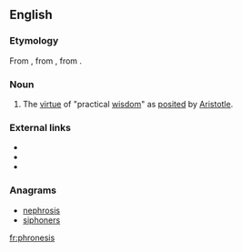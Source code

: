 ==English==
{{wikipedia|lang=en|Phronesis|''Phronesis''}}

===Etymology===
From {{etyl|grc|en}} {{term|φρόνησις||practical wisdom|lang=grc}}, from {{term|φρονεῖν||to think|lang=grc}}, from {{term|φρήν||mind|lang=grc}}.

===Noun===
{{en-noun|-}}

# {{context|philosophy|lang=en}} The [[virtue]] of "practical [[wisdom]]" as [[posited]] by [[Aristotle]].

===External links===
* {{R:Webster 1913}}
* {{R:Century 1911}}
* {{R:OneLook}}

===Anagrams===
* [[nephrosis#English|nephrosis]]
* [[siphoners#English|siphoners]]

[[fr:phronesis]]